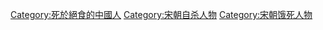 [[Category:死於絕食的中國人|Category:死於絕食的中國人]]
[[Category:宋朝自杀人物|Category:宋朝自杀人物]]
[[Category:宋朝饿死人物|Category:宋朝饿死人物]]